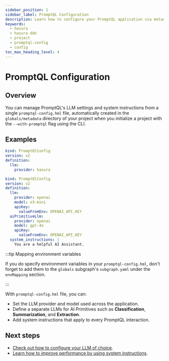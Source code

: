```yaml
---
sidebar_position: 1
sidebar_label: PromptQL Configuration
description: Learn how to configure your PromptQL application via metadata.
keywords:
  - hasura
  - hasura ddn
  - project
  - promptql-config
  - config
toc_max_heading_level: 4
---
```


# PromptQL Configuration

## Overview

You can manage PromptQL's LLM settings and system instructions from a single `promptql-config.hml` file, automatically
created in the `globals/metadata` directory of your project when you initialize a project with the `--with-promptql`
flag using the CLI.

## Examples

```yaml title="Minimal configuration:"
kind: PromptQlConfig
version: v2
definition:
  llm:
    provider: hasura
```

```yaml title="Custom providers for LLM & AI primitives and custom system instructions:"
kind: PromptQlConfig
version: v2
definition:
  llm:
    provider: openai
    model: o3-mini
    apiKey:
      valueFromEnv: OPENAI_API_KEY
  aiPrimitiveLlm:
    provider: openai
    model: gpt-4o
    apiKey:
      valueFromEnv: OPENAI_API_KEY
  system_instructions: |
    You are a helpful AI Assistant.
```

:::tip Mapping environment variables

If you do specify environment variables in your `promptql-config.hml`, don't forget to add them to the `globals`
subgraph's `subgraph.yaml` under the `envMapping` section.

:::

With `promptql-config.hml` file, you can:

- Set the LLM provider and model used across the application.
- Define a separate LLMs for AI Primitives such as **Classification**, **Summarization**, and **Extraction**.
- Add system instructions that apply to every PromptQL interaction.

## Next steps

- [Check out how to configure your LLM of choice](/project-configuration/promptql-config/providers.mdx).
- [Learn how to improve performance by using system instructions](/project-configuration/promptql-config/system-instructions.mdx).
